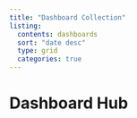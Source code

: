 ```yaml
---
title: "Dashboard Collection"
listing:
  contents: dashboards
  sort: "date desc"
  type: grid
  categories: true
---
```


# Dashboard Hub
